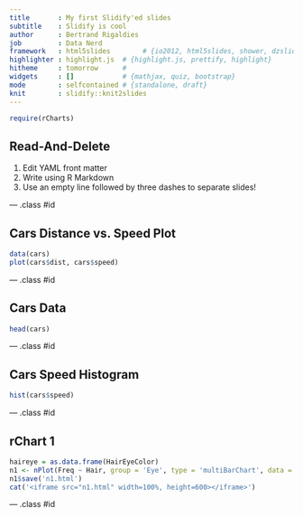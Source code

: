 ```yaml
---
title       : My first Slidify'ed slides
subtitle    : Slidify is cool
author      : Bertrand Rigaldies
job         : Data Nerd
framework   : html5slides        # {io2012, html5slides, shower, dzslides, ...}
highlighter : highlight.js  # {highlight.js, prettify, highlight}
hitheme     : tomorrow      # 
widgets     : []            # {mathjax, quiz, bootstrap}
mode        : selfcontained # {standalone, draft}
knit        : slidify::knit2slides
---
```


```r
require(rCharts)
```

## Read-And-Delete

1. Edit YAML front matter
2. Write using R Markdown
3. Use an empty line followed by three dashes to separate slides!

--- .class #id 

## Cars Distance vs. Speed Plot

```r
data(cars)
plot(cars$dist, cars$speed)
```

--- .class #id 

## Cars Data

```r
head(cars)
```

--- .class #id 

## Cars Speed Histogram

```r
hist(cars$speed)
```

--- .class #id 

## rChart 1

```r
haireye = as.data.frame(HairEyeColor)
n1 <- nPlot(Freq ~ Hair, group = 'Eye', type = 'multiBarChart', data = subset(haireye, Sex == 'Male'))
n1$save('n1.html')
cat('<iframe src="n1.html" width=100%, height=600></iframe>')
```

--- .class #id
